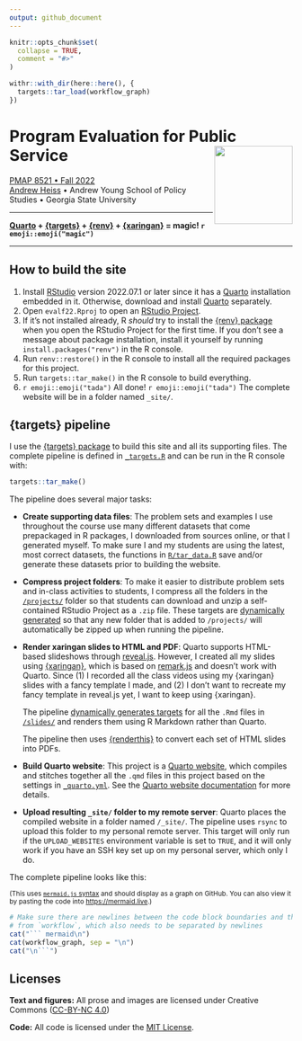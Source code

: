 ```yaml
---
output: github_document
---
```


<!-- README.md is generated from README.Rmd. Please edit that file -->

```r
knitr::opts_chunk$set(
  collapse = TRUE,
  comment = "#>"
)

withr::with_dir(here::here(), {
  targets::tar_load(workflow_graph)
})
```

# Program Evaluation for Public Service <a href='https://evalf22.classes.andrewheiss.com/'><img src='files/icon-512.png' align="right" height="139" /></a>

[PMAP 8521 • Fall 2022](https://evalf22.classes.andrewheiss.com/)  
[Andrew Heiss](https://www.andrewheiss.com/) • Andrew Young School of Policy Studies • Georgia State University

---

**[Quarto](https://quarto.org/) + [{targets}](https://docs.ropensci.org/targets/) + [{renv}](https://rstudio.github.io/renv/) + [{xaringan}](https://github.com/yihui/xaringan) = magic! `r emoji::emoji("magic")`**

---

## How to build the site

1. Install [RStudio](https://www.rstudio.com/products/rstudio/download/#download) version 2022.07.1 or later since it has a [Quarto](https://quarto.org/) installation embedded in it. Otherwise, download and install [Quarto](https://quarto.org/) separately.
2. Open `evalf22.Rproj` to open an [RStudio Project](https://r4ds.had.co.nz/workflow-projects.html).
3. If it's not installed already, R *should* try to install the [{renv} package](https://rstudio.github.io/renv/) when you open the RStudio Project for the first time. If you don't see a message about package installation, install it yourself by running `install.packages("renv")` in the R console.
4. Run `renv::restore()` in the R console to install all the required packages for this project.
5. Run `targets::tar_make()` in the R console to build everything.
6. `r emoji::emoji("tada")` All done! `r emoji::emoji("tada")` The complete website will be in a folder named `_site/`.


## {targets} pipeline

I use the [{targets} package](https://docs.ropensci.org/targets/) to build this site and all its supporting files. The complete pipeline is defined in [`_targets.R`](_targets.R) and can be run in the R console with:

```r
targets::tar_make()
```

The pipeline does several major tasks:

- **Create supporting data files**: The problem sets and examples I use throughout the course use many different datasets that come prepackaged in R packages, I downloaded from sources online, or that I generated myself. To make sure I and my students are using the latest, most correct datasets, the functions in [`R/tar_data.R`](R/tar_data.R) save and/or generate these datasets prior to building the website.

- **Compress project folders**: To make it easier to distribute problem sets and in-class activities to students, I compress all the folders in the [`/projects/`](/projects/) folder so that students can download and unzip a self-contained RStudio Project as a `.zip` file. These targets are [dynamically generated](https://books.ropensci.org/targets/dynamic.html) so that any new folder that is added to `/projects/` will automatically be zipped up when running the pipeline.

- **Render xaringan slides to HTML and PDF**: Quarto supports HTML-based slideshows through [reveal.js](https://quarto.org/docs/presentations/revealjs/). However, I created all my slides using [{xaringan}](https://github.com/yihui/xaringan), which is based on [remark.js](https://remarkjs.com/) and doesn't work with Quarto. Since (1) I recorded all the class videos using my {xaringan} slides with a fancy template I made, and (2) I don't want to recreate my fancy template in reveal.js yet, I want to keep using {xaringan}. 
  
  The pipeline [dynamically generates targets](https://books.ropensci.org/targets/dynamic.html) for all the `.Rmd` files in [`/slides/`](/slides/) and renders them using R Markdown rather than Quarto.
  
  The pipeline then uses [{renderthis}](https://jhelvy.github.io/renderthis/) to convert each set of HTML slides into PDFs.

- **Build Quarto website**: This project is a [Quarto website](https://quarto.org/docs/websites/), which compiles and stitches together all the `.qmd` files in this project based on the settings in [`_quarto.yml`](_quarto.yml). See the [Quarto website documentation](https://quarto.org/docs/websites/) for more details.

- **Upload resulting `_site/` folder to my remote server**: Quarto places the compiled website in a folder named `/_site/`. The pipeline uses `rsync` to upload this folder to my personal remote server. This target will only run if the `UPLOAD_WEBSITES` environment variable is set to `TRUE`, and it will only work if you have an SSH key set up on my personal server, which only I do.


The complete pipeline looks like this:

<small>(This uses [`mermaid.js` syntax](https://mermaid-js.github.io/mermaid/) and should display as a graph on GitHub. You can also view it by pasting the code into <https://mermaid.live>.)</small>

```r
# Make sure there are newlines between the code block boundaries and the output
# from `workflow`, which also needs to be separated by newlines
cat("``` mermaid\n")
cat(workflow_graph, sep = "\n")
cat("\n```")
```


## Licenses

**Text and figures:** All prose and images are licensed under Creative Commons ([CC-BY-NC 4.0](https://creativecommons.org/licenses/by-nc/4.0/))

**Code:** All code is licensed under the [MIT License](LICENSE.md).
